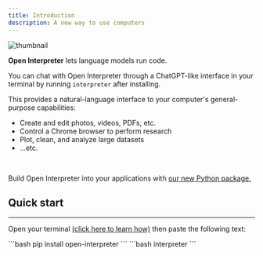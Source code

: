 ```yaml
---
title: Introduction
description: A new way to use computers
---
```


![thumbnail](http://openinterpreter.com/assets/thumbnail.jpg)

**Open Interpreter** lets language models run code.

You can chat with Open Interpreter through a ChatGPT-like interface in your terminal by running `interpreter` after installing.

This provides a natural-language interface to your computer's general-purpose capabilities:

-   Create and edit photos, videos, PDFs, etc.
-   Control a Chrome browser to perform research
-   Plot, clean, and analyze large datasets
-   ...etc.

<br/>

<Info>Build Open Interpreter into your applications with [our new Python package.](/usage/python/arguments)</Info>

## Quick start

---

Open your terminal [(click here to learn how)](https://chat.openai.com/share/ce4a2266-6901-4d1a-ada6-de1f2b17873b) then paste the following text:

<Steps>
  <Step title="Install" icon={"arrow-down"} iconType={"solid"}>
```bash
pip install open-interpreter
```
  </Step>
  <Step title="Use" icon={"circle"} iconType={"solid"}>
```bash
interpreter
```
  </Step>
</Steps>